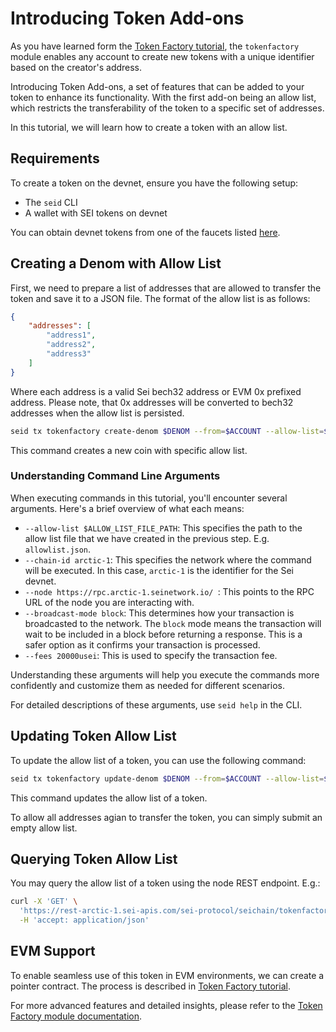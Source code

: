
# Introducing Token Add-ons

As you have learned form the [Token Factory tutorial](tokenfactory-tutorial.mdx), the `tokenfactory` module enables any account to create new tokens with a unique identifier based on the creator's address. 

Introducing Token Add-ons, a set of features that can be added to your token to enhance its functionality.
With the first add-on being an allow list, which restricts the transferability of the token to a specific set of addresses.

In this tutorial, we will learn how to create a token with an allow list.

## Requirements

To create a token on the devnet, ensure you have the following setup:

- The `seid` CLI
- A wallet with SEI tokens on devnet

<Callout type='info'>You can obtain devnet tokens from one of the faucets listed [here](../dev-ecosystem-providers/faucets).</Callout>

## Creating a Denom with Allow List

First, we need to prepare a list of addresses that are allowed to transfer the token and save it to a JSON file.
The format of the allow list is as follows:

```json
{
    "addresses": [
        "address1",
        "address2",
        "address3"
    ]
}
```

Where each address is a valid Sei bech32 address or EVM 0x prefixed address. Please note, that 0x addresses will be converted to bech32 addresses when the allow list is persisted.

```bash copy
seid tx tokenfactory create-denom $DENOM --from=$ACCOUNT --allow-list=$ALLOW_LIST_FILE_PATH --chain-id=arctic-1 --node=https://rpc.arctic-1.seinetwork.io/ --broadcast-mode=block --fees=20000usei
```

This command creates a new coin with specific allow list.

### Understanding Command Line Arguments

When executing commands in this tutorial, you'll encounter several arguments. Here's a brief overview of what each means:

- `--allow-list $ALLOW_LIST_FILE_PATH`: This specifies the path to the allow list file that we have created in the previous step. E.g. `allowlist.json`.
- `--chain-id arctic-1`: This specifies the network where the command will be executed. In this case, `arctic-1` is the identifier for the Sei devnet.
- `--node https://rpc.arctic-1.seinetwork.io/ `: This points to the RPC URL of the node you are interacting with.
- `--broadcast-mode block`: This determines how your transaction is broadcasted to the network. The `block` mode means the transaction will wait to be included in a block before returning a response. This is a safer option as it confirms your transaction is processed.
- `--fees 20000usei`: This is used to specify the transaction fee.

Understanding these arguments will help you execute the commands more confidently and customize them as needed for different scenarios.

<Callout type='info'>For detailed descriptions of these arguments, use `seid help` in the CLI.</Callout>

## Updating Token Allow List

To update the allow list of a token, you can use the following command:

```bash copy
seid tx tokenfactory update-denom $DENOM --from=$ACCOUNT --allow-list=$ALLOW_LIST_FILE_PATH --chain-id=arctic-1 --node=https://rpc.arctic-1.seinetwork.io/ --broadcast-mode=block --fees=20000usei
```

This command updates the allow list of a token.

To allow all addresses agian to transfer the token, you can simply submit an empty allow list.

## Querying Token Allow List

You may query the allow list of a token using the node REST endpoint. E.g.:
```bash copy
curl -X 'GET' \
  'https://rest-arctic-1.sei-apis.com/sei-protocol/seichain/tokenfactory/denoms/allow_list?denom=factory/{ACCOUNT}/{DENOM}' \
  -H 'accept: application/json'
```


## EVM Support

To enable seamless use of this token in EVM environments, we can create a pointer contract. The process is described in [Token Factory tutorial](tokenfactory-tutorial.mdx#create-pointer-contract).

For more advanced features and detailed insights, please refer to the [Token Factory module documentation](https://github.com/sei-protocol/sei-chain/tree/main/x/tokenfactory).
